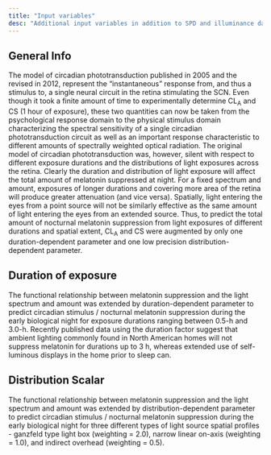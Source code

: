 ```yaml
---
title: "Input variables"
desc: "Additional input variables in addition to SPD and illuminance data."
---
```


## General Info

The model of circadian phototransduction published in 2005 and the revised in 2012, represent the “instantaneous” response from, and thus a stimulus to, a single neural circuit in the retina stimulating the SCN. Even though it took a finite amount of time to experimentally determine CL<sub>A</sub> and CS (1 hour of exposure), these two quantities can now be taken from the psychological response domain to the physical stimulus domain characterizing the spectral sensitivity of a single circadian phototransduction circuit as well as an important response characteristic to different amounts of spectrally weighted optical radiation. The original model of circadian phototransduction was, however, silent with respect to different exposure durations and the distributions of light exposures across the retina. Clearly the duration and distribution of light exposure will affect the total amount of melatonin suppressed at night. For a fixed spectrum and amount, exposures of longer durations and covering more area of the retina will produce greater attenuation (and vice versa). Spatially, light entering the eyes from a point source will not be similarly effective as the same amount of light entering the eyes from an extended source. Thus, to predict the total amount of nocturnal melatonin suppression from light exposures of different durations and spatial extent, CL<sub>A</sub> and CS were augmented by only one duration-dependent parameter and one low precision distribution-dependent parameter.

## Duration of exposure

The functional relationship between melatonin suppression and the light spectrum and amount was extended by duration-dependent parameter to predict circadian stimulus / nocturnal melatonin suppression during the early biological night for exposure durations ranging between 0.5-h and 3.0-h. Recently published data using the duration factor suggest that ambient lighting commonly found in North American homes will not suppress melatonin for durations up to 3 h, whereas extended use of self-luminous displays in the home prior to sleep can.

## Distribution Scalar

The functional relationship between melatonin suppression and the light spectrum and amount was extended by distribution-dependent parameter to predict circadian stimulus / nocturnal melatonin suppression during the early biological night for three different types of light source spatial profiles - ganzfeld type light box (weighting = 2.0), narrow linear on-axis (weighting = 1.0), and indirect overhead (weighting = 0.5).
